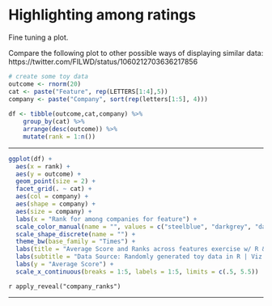 # Highlighting among ratings 

Fine tuning a plot.

Compare the following plot to other possible ways of displaying similar data: https://twitter.com/FILWD/status/1060212703636217856  



```r
# create some toy data 
outcome <- rnorm(20)
cat <- paste("Feature", rep(LETTERS[1:4],5))
company <- paste("Company", sort(rep(letters[1:5], 4)))
  
df <- tibble(outcome,cat,company) %>% 
    group_by(cat) %>% 
    arrange(desc(outcome)) %>% 
    mutate(rank = 1:n()) 
```

---

```r
ggplot(df) +
  aes(x = rank) +
  aes(y = outcome) +
  geom_point(size = 2) +
  facet_grid(. ~ cat) +
  aes(col = company) +
  aes(shape = company) +
  aes(size = company) +
  labs(x = "Rank for among companies for feature") +
  scale_color_manual(name = "", values = c("steelblue", "darkgrey", "darkgrey", "darkgrey", "darkgrey")) +
  scale_shape_discrete(name = "") +
  theme_bw(base_family = "Times") +
  labs(title = "Average Score and Ranks across features exercise w/ R & ggplot2") +
  labs(subtitle = "Data Source: Randomly generated toy data in R | Viz: Gina Reynolds") +
  labs(y = "Average Score") +
  scale_x_continuous(breaks = 1:5, labels = 1:5, limits = c(.5, 5.5)) 
```


`r apply_reveal("company_ranks")`

---

